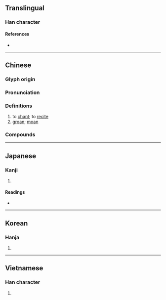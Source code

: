 {{character info/new}}
{{also|呷}}
==Translingual==

===Han character===
{{Han char|rn=30|rad=口|as=05|sn=8|four=65006|canj=RLWL|ids=⿰口申}}

====References====
* {{Han ref|kx=0183.130|dkj=03470|dj=0402.130|hdz=10600.030|uh=547B|ud=21627|bh=A944|bd=43332}}

----

==Chinese==
{{zh-forms}}

===Glyph origin===
{{Han etym}}

===Pronunciation===
{{zh-pron
|m=shēn
|c=san1
|h=pfs=
|md=
|mn=ml:sin/chhan
|mn_note=sin - literary; chhan - vernacular
|w=
|mc=y
|oc=y
|cat=v,n
}}

===Definitions===
{{zh-hanzi}}

# to [[chant]]; to [[recite]]
# [[groan]]; [[moan]]

===Compounds===
{{zh-der|嚬呻|呻吟|呻畢|呻喚|呻呼|呻恫|呻楚|呻鳴|呻嘶|呻嚬|唫呻|唱呻|嚬呻|悲呻|無故呻吟|無病呻吟|酸呻|頻呻|顰呻|呻顰}}

----

==Japanese==

===Kanji===
{{ja-kanji|grade=|rs=口05}}

# {{defn|lang=ja|sort=口05}}

====Readings====
* {{ja-readings|on=[[しん]] (shin)|kun=[[うたう]] (utau), [[うめく]] (umeku)}}

----

==Korean==

===Hanja===
{{ko-hanja|hangeul=신|rv=sin|mr=sin}}

# {{defn|lang=ko|sort=口05}}

----

==Vietnamese==

===Han character===
{{vi-hantu|[[thân]]|rs=口05}}

# {{defn|lang=vi}}